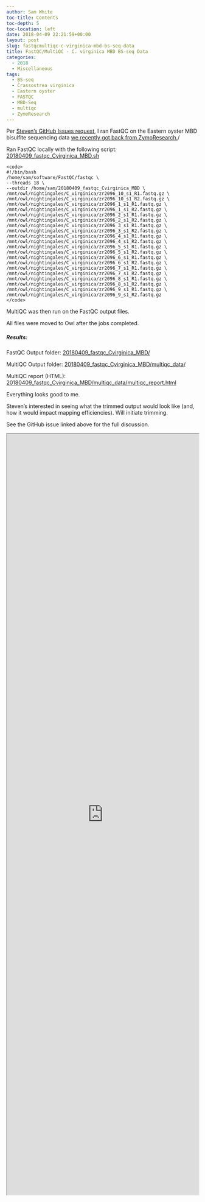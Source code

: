 ```yaml
---
author: Sam White
toc-title: Contents
toc-depth: 5
toc-location: left
date: 2018-04-09 22:21:59+00:00
layout: post
slug: fastqcmultiqc-c-virginica-mbd-bs-seq-data
title: FastQC/MultiQC - C. virginica MBD BS-seq Data
categories:
  - 2018
  - Miscellaneous
tags:
  - BS-seq
  - Crassostrea virginica
  - Eastern oyster
  - FASTQC
  - MBD-Seq
  - multiqc
  - ZymoResearch
---
```


Per [Steven's GitHub Issues request](https://github.com/RobertsLab/resources/issues/217), I ran FastQC on the Eastern oyster MBD bisulfite sequencing data [we recently got back from ZymoResearch.](https://robertslab.github.io/sams-notebook/posts/2018/2018-03-29-data-recived-crassostrea-virginica-mbd-bs-seq-from-zymoresearch/)/

Ran FastQC locally with the following script: [20180409_fastqc_Cvirginica_MBD.sh](https://owl.fish.washington.edu/Athaliana/20180409_fastqc_Cvirginica_MBD/20180409_fastqc_Cvirginica_MBD.sh)


    
    <code>
    #!/bin/bash
    /home/sam/software/FastQC/fastqc \
    --threads 18 \
    --outdir /home/sam/20180409_fastqc_Cvirginica_MBD \
    /mnt/owl/nightingales/C_virginica/zr2096_10_s1_R1.fastq.gz \
    /mnt/owl/nightingales/C_virginica/zr2096_10_s1_R2.fastq.gz \
    /mnt/owl/nightingales/C_virginica/zr2096_1_s1_R1.fastq.gz \
    /mnt/owl/nightingales/C_virginica/zr2096_1_s1_R2.fastq.gz \
    /mnt/owl/nightingales/C_virginica/zr2096_2_s1_R1.fastq.gz \
    /mnt/owl/nightingales/C_virginica/zr2096_2_s1_R2.fastq.gz \
    /mnt/owl/nightingales/C_virginica/zr2096_3_s1_R1.fastq.gz \
    /mnt/owl/nightingales/C_virginica/zr2096_3_s1_R2.fastq.gz \
    /mnt/owl/nightingales/C_virginica/zr2096_4_s1_R1.fastq.gz \
    /mnt/owl/nightingales/C_virginica/zr2096_4_s1_R2.fastq.gz \
    /mnt/owl/nightingales/C_virginica/zr2096_5_s1_R1.fastq.gz \
    /mnt/owl/nightingales/C_virginica/zr2096_5_s1_R2.fastq.gz \
    /mnt/owl/nightingales/C_virginica/zr2096_6_s1_R1.fastq.gz \
    /mnt/owl/nightingales/C_virginica/zr2096_6_s1_R2.fastq.gz \
    /mnt/owl/nightingales/C_virginica/zr2096_7_s1_R1.fastq.gz \
    /mnt/owl/nightingales/C_virginica/zr2096_7_s1_R2.fastq.gz \
    /mnt/owl/nightingales/C_virginica/zr2096_8_s1_R1.fastq.gz \
    /mnt/owl/nightingales/C_virginica/zr2096_8_s1_R2.fastq.gz \
    /mnt/owl/nightingales/C_virginica/zr2096_9_s1_R1.fastq.gz \
    /mnt/owl/nightingales/C_virginica/zr2096_9_s1_R2.fastq.gz
    </code>



MultiQC was then run on the FastQC output files.

All files were moved to Owl after the jobs completed.



##### Results:



FastQC Output folder: [20180409_fastqc_Cvirginica_MBD/](https://owl.fish.washington.edu/Athaliana/20180409_fastqc_Cvirginica_MBD/)

MultiQC Output folder: [20180409_fastqc_Cvirginica_MBD/multiqc_data/](https://owl.fish.washington.edu/Athaliana/20180409_fastqc_Cvirginica_MBD/multiqc_data/)

MultiQC report (HTML): [20180409_fastqc_Cvirginica_MBD/multiqc_data/multiqc_report.html](https://owl.fish.washington.edu/Athaliana/20180409_fastqc_Cvirginica_MBD/multiqc_data/multiqc_report.html)

Everything looks good to me.

Steven's interested in seeing what the trimmed output would look like (and, how it would impact mapping efficiencies). Will initiate trimming.

See the GitHub issue linked above for the full discussion.

<iframe src="https://owl.fish.washington.edu/Athaliana/20180409_fastqc_Cvirginica_MBD/multiqc_data/multiqc_report.html" width="100%" height="2000" scrolling="yes"></iframe>
